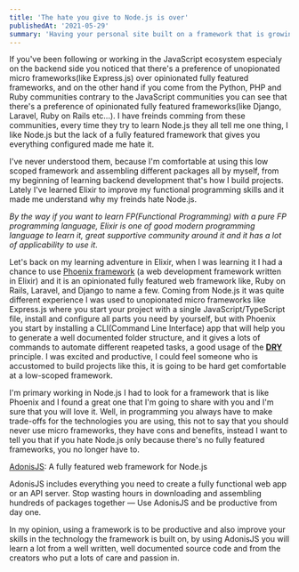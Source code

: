 ```yaml
---
title: 'The hate you give to Node.js is over'
publishedAt: '2021-05-29'
summary: 'Having your personal site built on a framework that is growing at a rapid pace like Next.js, comes with a cost...'
---
```


If you've been following or working in the JavaScript ecosystem especialy on the backend side you noticed that there's a preference of unopionated micro frameworks(like Express.js) over opinionated fully featured frameworks, and on the other hand if you come from the Python, PHP and Ruby communities contrary to the JavaScript communities you can see that there's a preference of opinionated fully featured frameworks(like Django, Laravel, Ruby on Rails etc...). I have freinds comming from these communities, every time they try to learn Node.js they all tell me one thing, I like Node.js but the lack of a fully featured framework that gives you everything configured made me hate it.

I've never understood them, because I'm comfortable at using this low scoped framework and assembling different packages all by myself, from my beginning of learning backend development that's how I build projects. Lately I've learned Elixir to improve my functional programming skills and it made me understand why my freinds hate Node.js.

_By the way if you want to learn FP(Functional Programming) with a pure FP programming language, Elixir is one of good modern programming language to learn it, great supportive community around it and it has a lot of applicability to use it_.

Let's back on my learning adventure in Elixir, when I was learning it I had a chance to use [Phoenix framework](https://www.phoenixframework.org/) (a web development framework written in Elixir) and it is an opinionated fully featured web framework like, Ruby on Rails, Laravel, and Django to name a few. Coming from Node.js it was quite different experience I was used to unopionated micro frameworks like Express.js where you start your project with a single JavaScript/TypeScript file, install and configure all parts you need by yourself, but with Phoenix you start by installing a CLI(Command Line Interface) app that will help you to generate a well documented folder structure, and it gives a lots of commands to automate different reapeted tasks, a good usage of the **[DRY](https://en.wikipedia.org/wiki/Don%27t_repeat_yourself)** principle. I was excited and productive, I could feel someone who is accustomed to build projects like this, it is going to be hard get comfortable at a low-scoped framework.

I'm primary working in Node.js I had to look for a framework that is like Phoenix and I found a great one that I'm going to share with you and I'm sure that you will love it. Well, in programming you always have to make trade-offs for the technologies you are using, this not to say that you should never use micro frameworks, they have cons and benefits, instead I want to tell you that if you hate Node.js only because there's no fully featured frameworks, you no longer have to.

<!-- as of to the fully featured frameworks. One benefits of using micro Framework I can name is that it was it will help you understand how these fully featured framework are structured, because you are used to assemble the parts of your project, by the way at the end of the day these frameworks start as low-scope frameworks and they add slowly add new features as needed.

I have freinds coming from Python, PHP who tell me they hate Node.js because there's no Fully featured web framework like Laravel or Ruby on Rails I always did not understand that because I'm fully comfortable to glue all the parts by my self and when I started to use to use Phoenix it was quite different experience, starting with a well structured folder structure, well documented and lots of CLIs to automate some tasks, creating controllers, models, db migrations etc. and I started to feel that someone who used to this, it quite obvious to hate Node.js but today no more excuces to hate Node.js is the only concern is the unopionated micro frameworks, because I'm gonna give some great batteries included frameworks you can try out. -->

<!-- I will just write an introduction from their official website if you want to learn more it you just go through their well written documentation: -->

<!-- -   [Server side focused frameworks](/blog/the-hate-you-give-to-nodejs#server-side-focused-frameworks)
-   [Frontend side focused frameworks](/blog/the-hate-you-give-to-nodejs#fronted-side-focused-frameworks) -->

<!-- ## Server side focused frameworks -->

[AdonisJS](https://adonisjs.com/): A fully featured web framework for Node.js

AdonisJS includes everything you need to create a fully functional web app or an API server. Stop wasting hours in downloading and assembling hundreds of packages together — Use AdonisJS and be productive from day one.

<!-- You going to feel right at home if you are basicaly working on Laravel, Ruby it will give you the same [MVC](https://en.wikipedia.org/wiki/Model%E2%80%93view%E2%80%93controller) pattern you are used to, especialy AdonisJS. -->

<!-- I can't be able to list all frameworks that exists out there but the above ones they all have things in common.  -->

In my opinion, using a framework is to be productive and also improve your skills in the technology the framework is built on, by using AdonisJS you will learn a lot from a well written, well documented source code and from the creators who put a lots of care and passion in.
